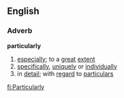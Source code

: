 ==English==
===Adverb===
'''particularly'''
# [[especially]]; to a [[great]] [[extent]]
# [[specifically]], [[uniquely]] or [[individually]]
# in [[detail]]; with [[regard]] to [[particulars]]

[[fi:Particularly]]